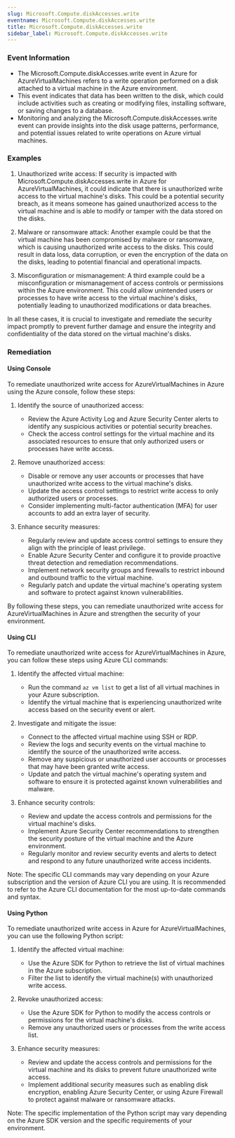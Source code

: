 ```yaml
--- 
slug: Microsoft.Compute.diskAccesses.write
eventname: Microsoft.Compute.diskAccesses.write
title: Microsoft.Compute.diskAccesses.write
sidebar_label: Microsoft.Compute.diskAccesses.write
---
```

                       
### Event Information

- The Microsoft.Compute.diskAccesses.write event in Azure for AzureVirtualMachines refers to a write operation performed on a disk attached to a virtual machine in the Azure environment.
- This event indicates that data has been written to the disk, which could include activities such as creating or modifying files, installing software, or saving changes to a database.
- Monitoring and analyzing the Microsoft.Compute.diskAccesses.write event can provide insights into the disk usage patterns, performance, and potential issues related to write operations on Azure virtual machines.


### Examples

1. Unauthorized write access: If security is impacted with Microsoft.Compute.diskAccesses.write in Azure for AzureVirtualMachines, it could indicate that there is unauthorized write access to the virtual machine's disks. This could be a potential security breach, as it means someone has gained unauthorized access to the virtual machine and is able to modify or tamper with the data stored on the disks.

2. Malware or ransomware attack: Another example could be that the virtual machine has been compromised by malware or ransomware, which is causing unauthorized write access to the disks. This could result in data loss, data corruption, or even the encryption of the data on the disks, leading to potential financial and operational impacts.

3. Misconfiguration or mismanagement: A third example could be a misconfiguration or mismanagement of access controls or permissions within the Azure environment. This could allow unintended users or processes to have write access to the virtual machine's disks, potentially leading to unauthorized modifications or data breaches.

In all these cases, it is crucial to investigate and remediate the security impact promptly to prevent further damage and ensure the integrity and confidentiality of the data stored on the virtual machine's disks.

### Remediation

#### Using Console

To remediate unauthorized write access for AzureVirtualMachines in Azure using the Azure console, follow these steps:

1. Identify the source of unauthorized access:
   - Review the Azure Activity Log and Azure Security Center alerts to identify any suspicious activities or potential security breaches.
   - Check the access control settings for the virtual machine and its associated resources to ensure that only authorized users or processes have write access.

2. Remove unauthorized access:
   - Disable or remove any user accounts or processes that have unauthorized write access to the virtual machine's disks.
   - Update the access control settings to restrict write access to only authorized users or processes.
   - Consider implementing multi-factor authentication (MFA) for user accounts to add an extra layer of security.

3. Enhance security measures:
   - Regularly review and update access control settings to ensure they align with the principle of least privilege.
   - Enable Azure Security Center and configure it to provide proactive threat detection and remediation recommendations.
   - Implement network security groups and firewalls to restrict inbound and outbound traffic to the virtual machine.
   - Regularly patch and update the virtual machine's operating system and software to protect against known vulnerabilities.

By following these steps, you can remediate unauthorized write access for AzureVirtualMachines in Azure and strengthen the security of your environment.

#### Using CLI

To remediate unauthorized write access for AzureVirtualMachines in Azure, you can follow these steps using Azure CLI commands:

1. Identify the affected virtual machine: 
   - Run the command `az vm list` to get a list of all virtual machines in your Azure subscription.
   - Identify the virtual machine that is experiencing unauthorized write access based on the security event or alert.

2. Investigate and mitigate the issue:
   - Connect to the affected virtual machine using SSH or RDP.
   - Review the logs and security events on the virtual machine to identify the source of the unauthorized write access.
   - Remove any suspicious or unauthorized user accounts or processes that may have been granted write access.
   - Update and patch the virtual machine's operating system and software to ensure it is protected against known vulnerabilities and malware.

3. Enhance security controls:
   - Review and update the access controls and permissions for the virtual machine's disks.
   - Implement Azure Security Center recommendations to strengthen the security posture of the virtual machine and the Azure environment.
   - Regularly monitor and review security events and alerts to detect and respond to any future unauthorized write access incidents.

Note: The specific CLI commands may vary depending on your Azure subscription and the version of Azure CLI you are using. It is recommended to refer to the Azure CLI documentation for the most up-to-date commands and syntax.

#### Using Python

To remediate unauthorized write access in Azure for AzureVirtualMachines, you can use the following Python script:

1. Identify the affected virtual machine:
   - Use the Azure SDK for Python to retrieve the list of virtual machines in the Azure subscription.
   - Filter the list to identify the virtual machine(s) with unauthorized write access.

2. Revoke unauthorized access:
   - Use the Azure SDK for Python to modify the access controls or permissions for the virtual machine's disks.
   - Remove any unauthorized users or processes from the write access list.

3. Enhance security measures:
   - Review and update the access controls and permissions for the virtual machine and its disks to prevent future unauthorized write access.
   - Implement additional security measures such as enabling disk encryption, enabling Azure Security Center, or using Azure Firewall to protect against malware or ransomware attacks.

Note: The specific implementation of the Python script may vary depending on the Azure SDK version and the specific requirements of your environment.


 